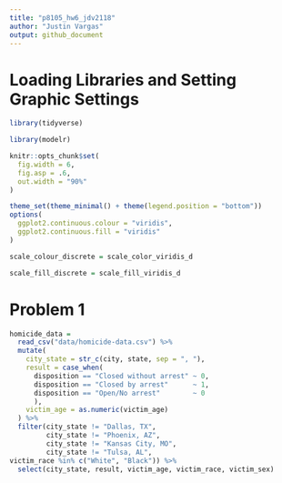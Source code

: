 ```yaml
---
title: "p8105_hw6_jdv2118"
author: "Justin Vargas"
output: github_document
---
```


# Loading Libraries and Setting Graphic Settings

```r
library(tidyverse)

library(modelr)

knitr::opts_chunk$set(
  fig.width = 6,
  fig.asp = .6,
  out.width = "90%"
)

theme_set(theme_minimal() + theme(legend.position = "bottom"))
options(
  ggplot2.continuous.colour = "viridis",
  ggplot2.continuous.fill = "viridis"
)

scale_colour_discrete = scale_color_viridis_d

scale_fill_discrete = scale_fill_viridis_d
```

# Problem 1

```r
homicide_data = 
  read_csv("data/homicide-data.csv") %>% 
  mutate(
    city_state = str_c(city, state, sep = ", "),
    result = case_when(
      disposition == "Closed without arrest" ~ 0,
      disposition == "Closed by arrest"      ~ 1,
      disposition == "Open/No arrest"        ~ 0
      ),
    victim_age = as.numeric(victim_age)
  ) %>% 
  filter(city_state != "Dallas, TX",
         city_state != "Phoenix, AZ",
         city_state != "Kansas City, MO",
         city_state != "Tulsa, AL",
victim_race %in% c("White", "Black")) %>% 
  select(city_state, result, victim_age, victim_race, victim_sex)
```

```r

```


